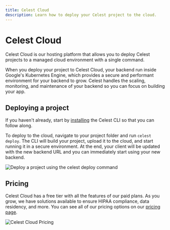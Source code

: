 ```yaml
---
title: Celest Cloud
description: Learn how to deploy your Celest project to the cloud.
---
```




<div className='m-6'>
    <WelcomeBanner />
</div>

# Celest Cloud

Celest Cloud is our hosting platform that allows you to deploy Celest projects to a managed cloud environment
with a single command. 

When you deploy your project to Celest Cloud, your backend run inside Google's Kubernetes Engine, which provides 
a secure and performant environment for your backend to grow. Celest handles the scaling, monitoring, and maintenance
of your backend so you can focus on building your app.

## Deploying a project

If you haven't already, start by [installing](/docs/download) the Celest CLI so that you can follow along.

To deploy to the cloud, navigate to your project folder and run `celest deploy`. The CLI will
build your project, upload it to the cloud, and start running it in a secure environment. At the end, your 
client will be updated with the new backend URL and you can immediately start using your new backend.

<Image className="w-3/4 my-8 m-auto" alt="Deploy a project using the celest deploy command" src={deployGif} />

## Pricing

Celest Cloud has a free tier with all the features of our paid plans. As you grow, we have solutions available to
ensure HIPAA compliance, data residency, and more. You can see all of our pricing options on our [pricing page](https://dash.celest.dev/pricing).

<Image className="w-full p-8 m-auto" alt="Celest Cloud Pricing" src={pricingImage} />
